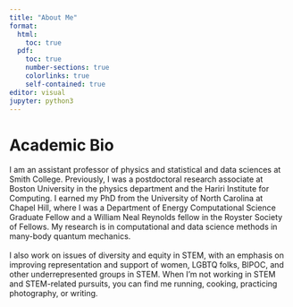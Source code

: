 ```yaml
---
title: "About Me"
format: 
  html:
    toc: true
  pdf:
    toc: true
    number-sections: true
    colorlinks: true
    self-contained: true
editor: visual
jupyter: python3
---
```


# Academic Bio

I am an assistant professor of physics and statistical and data sciences at Smith College. Previously, I was a postdoctoral research associate at Boston University in the physics department and the Hariri Institute for Computing. I earned my PhD from the University of North Carolina at Chapel Hill, where I was a Department of Energy Computational Science Graduate Fellow and a William Neal Reynolds fellow in the Royster Society of Fellows. My research is in computational and data science methods in many-body quantum mechanics.\
\
I also work on issues of diversity and equity in STEM, with an emphasis on improving representation and support of women, LGBTQ folks, BIPOC, and other underrepresented groups in STEM. When I'm not working in STEM and STEM-related pursuits, you can find me running, cooking, practicing photography, or writing.
